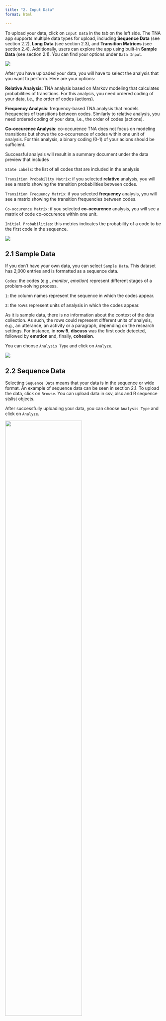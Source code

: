 ```yaml
---
title: "2. Input Data"
format: html

---
```


To upload your data, click on `Input Data` in the tab on the left side. The TNA app supports multiple data types for upload, including **Sequence Data** (see section 2.2), **Long Data** (see section 2.3), and **Transition Matrices** (see section 2.4). Additionally, users can explore the app using built-in **Sample Data** (see section 2.1). You can find your options under `Data Input`.

![](vis/fig2.png)

After you have uploaded your data, you will have to select the analysis that you want to perform. Here are your options:

**Relative Analysis**: TNA analysis based on Markov modeling that calculates probabilities of transitions. For this analysis, you need ordered coding of your data, i.e., the order of codes (actions).

**Frequency Analysis**: frequency-based TNA analysis that models frequencies of transitions between codes. Similarly to relative analysis, you need ordered coding of your data, i.e., the order of codes (actions).

**Co-occurence Analysis**: co-occurence TNA does not focus on modeling transitions but shows the co-occurrence of codes within one unit of analysis. For this analysis, a binary coding (0-1) of your acions should be sufficient.

Successful analysis will result in a summary document under the data preview that includes

`State Labels`: the list of all codes that are included in the analysis

`Transition Probability Matrix`: if you selected **relative** analysis, you will see a matrix showing the transition probabilities between codes. 

`Transition Frequency Matrix`: if you selected **frequency** analysis, you will see a matrix showing the transition frequencies between codes. 

`Co-occurence Matrix`: if you selected **co-occurence** analysis, you will see a matrix of code co-occurence within one unit.

`Initial Probabilities`: this metrics indicates the probability of a code to be the first code in the sequence.

![](vis/fig7.png)

## 2.1 Sample Data

If you don't have your own data, you can select `Sample Data`. This dataset has 2,000 entries and is formatted as a sequence data.

`Codes`: the codes (e.g., *monitor*, *emotion*) represent different stages of a problem-solving process. 

`1`: the column names represent the sequence in which the codes appear.

`2`: the rows represent units of analysis in which the codes appear. 

As it is sample data, there is no information about the context  of the data collection. As such, the rows could represent different units of analysis, e.g., an utterance, an activity or a paragraph, depending on the research settings. For instance, in **row 5**, **discuss** was the first code detected, followed by **emotion** and, finally, **cohesion**.

You can choose `Analysis Type` and click on `Analyze`.

![](vis/fig3.png)

## 2.2 Sequence Data

Selecting `Sequence Data` means that your data is in the sequence or wide format. An example of sequence data can be seen in section 2.1. To upload the data, click on `Browse`. You can upload data in csv, xlsx and R sequence stslist objects.

After successfully uploading your data, you can choose `Analysis Type` and click on `Analyze`.

![](vis/fig4.png){width=70%} 

## 2.3 Long Data

Long data refers to datasets in which each variable is represented by a single column. After uploading your long-format data, you need to specify the following variables:

`Action`: represents your codes and may include different states, actions, or discourse elements.

`Actor`: denotes the unit of analysis, which could be a student, a group, or a phase within an activity.

`Time`: refers to the chronological order of actions, which can be represented using timestamps or uniquely ordered identifiers.

`Order`: indicates the order in which actions take place within one sequence. 

[`Threshold`: **- no idea what it is**]{.mark}

[`Date format`: you can specify the date format that you are using in the time variable. **- is it correct?**]{.mark} 

After successfully uploading your data, you can choose `Analysis Type`, and click on `Analyze`.

![](vis/fig5.png)

## 2.4 Transition Matrix

Use LaTeX to write equations:

After successfully uploading your data, you can choose `Analysis Type` (see section 2.5), and click on `Analyze`.

![](vis/fig6.png)
